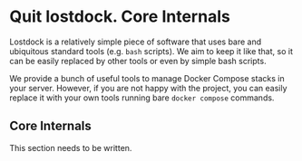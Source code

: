 
# Quit lostdock. Core Internals

Lostdock is a relatively simple piece of software that uses bare and ubiquitous standard tools (e.g. `bash` scripts).
We aim to keep it like that, so it can be easily replaced by other tools or even by simple bash scripts.

We provide a bunch of useful tools to manage Docker Compose stacks in your server. However, if you are not
happy with the project, you can easily replace it with your own tools running bare `docker compose` commands.

## Core Internals

<Callout>
    This section needs to be written.
</Callout>
